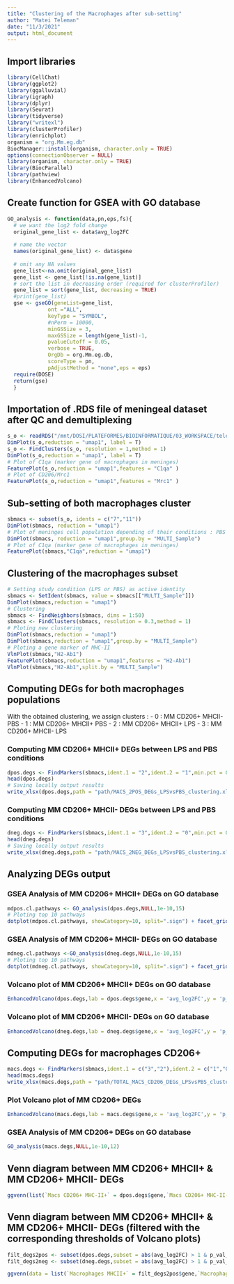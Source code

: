 ```yaml
---
title: "Clustering of the Macrophages after sub-setting"
author: "Matei Teleman"
date: "11/3/2021"
output: html_document
---
```



## Import libraries
```r
library(CellChat)
library(ggplot2)
library(ggalluvial)
library(igraph)
library(dplyr)
library(Seurat)
library(tidyverse)
library("writexl")
library(clusterProfiler)
library(enrichplot)
organism = "org.Mm.eg.db"
BiocManager::install(organism, character.only = TRUE)
options(connectionObserver = NULL)
library(organism, character.only = TRUE)
library(BiocParallel)
library(pathview)
library(EnhancedVolcano)
```


## Create function for GSEA with GO database
```r

GO_analysis <- function(data,pn,eps,fs){
  # we want the log2 fold change 
  original_gene_list <- data$avg_log2FC
  
  # name the vector
  names(original_gene_list) <- data$gene
  
  # omit any NA values 
  gene_list<-na.omit(original_gene_list)
  gene_list <- gene_list[!is.na(gene_list)]
  # sort the list in decreasing order (required for clusterProfiler)
  gene_list = sort(gene_list, decreasing = TRUE)
  #print(gene_list)
  gse <- gseGO(geneList=gene_list, 
             ont ="ALL", 
             keyType = "SYMBOL", 
             #nPerm = 10000, 
             minGSSize = 3, 
             maxGSSize = length(gene_list)-1, 
             pvalueCutoff = 0.05, 
             verbose = TRUE, 
             OrgDb = org.Mm.eg.db,
             scoreType = pn,
             pAdjustMethod = "none",eps = eps)
  require(DOSE)
  return(gse)
  }
```

## Importation of .RDS file of meningeal dataset after QC and demultiplexing
```r
s_o <- readRDS("/mnt/DOSI/PLATEFORMES/BIOINFORMATIQUE/03_WORKSPACE/teleman/ciml-rrlab/Project/TotalMeningeLPS/202010028_R333_RR/01_Input/Seurat objects/TotalMeningeLPS_202010028_R333_RR_sc10x.rna.seurat_50PCA.RDS")
DimPlot(s_o,reduction = "umap1", label = T)
s_o <- FindClusters(s_o, resolution = 1,method = 1)
DimPlot(s_o,reduction = "umap1", label = T)
# Plot of C1qa (marker gene of macrophages in meninges)
FeaturePlot(s_o,reduction = "umap1",features = "C1qa" )
# Plot of CD206/Mrc1
FeaturePlot(s_o,reduction = "umap1",features = "Mrc1" )
```


## Sub-setting of both macrophages cluster
```r
sbmacs <- subset(s_o, idents = c("7","11"))
DimPlot(sbmacs, reduction = "umap1")
# Plot of meninges cell population depending of their conditions : PBS or LPS
DimPlot(sbmacs, reduction = "umap1",group.by = "MULTI_Sample")
# Plot of C1qa (marker gene of macrophages in meninges)
FeaturePlot(sbmacs,"C1qa",reduction = "umap1")
```

## Clustering of the macrophages subset
```r
# Setting study condition (LPS or PBS) as active identity
sbmacs <- SetIdent(sbmacs, value = sbmacs[["MULTI_Sample"]])
DimPlot(sbmacs,reduction = "umap1")
# Clustering
sbmacs <- FindNeighbors(sbmacs, dims = 1:50)
sbmacs <- FindClusters(sbmacs, resolution = 0.3,method = 1)
# Ploting new clustering
DimPlot(sbmacs,reduction = "umap1")
DimPlot(sbmacs,reduction = "umap1",group.by = "MULTI_Sample")
# Ploting a gene marker of MHC-II
VlnPlot(sbmacs,"H2-Ab1")
FeaturePlot(sbmacs,reduction = "umap1",features = "H2-Ab1")
VlnPlot(sbmacs,"H2-Ab1",split.by = "MULTI_Sample")
```


## Computing DEGs for both macrophages populations
With the obtained clustering, we assign clusters :
  - 0 : MM CD206+ MHCII- PBS
  - 1 : MM CD206+ MHCII+ PBS
  - 2 : MM CD206+ MHCII+ LPS
  - 3 : MM CD206+ MHCII- LPS
  
### Computing MM CD206+ MHCII+ DEGs between LPS and PBS conditions
```r
dpos.degs <- FindMarkers(sbmacs,ident.1 = "2",ident.2 = "1",min.pct = 0.25) %>% rownames_to_column("gene") %>% filter(p_val_adj <= 0.05)
head(dpos.degs)
# Saving locally output results
write_xlsx(dpos.degs,path = "path/MACS_2POS_DEGs_LPSvsPBS_clustering.xlsx")
```

### Computing MM CD206+ MHCII- DEGs between LPS and PBS conditions
```r
dneg.degs <- FindMarkers(sbmacs,ident.1 = "3",ident.2 = "0",min.pct = 0.25) %>% rownames_to_column("gene") %>% filter(p_val_adj <= 0.05)
head(dneg.degs)
# Saving locally output results
write_xlsx(dneg.degs,path = "path/MACS_2NEG_DEGs_LPSvsPBS_clustering.xlsx")
```

## Analyzing DEGs output
### GSEA Analysis of MM CD206+ MHCII+ DEGs on GO database
```r
mdpos.cl.pathways <- GO_analysis(dpos.degs,NULL,1e-10,15)
# Ploting top 10 pathways
dotplot(mdpos.cl.pathways, showCategory=10, split=".sign") + facet_grid(.~.sign)
```

### GSEA Analysis of MM CD206+ MHCII- DEGs on GO database
```r
mdneg.cl.pathways <-GO_analysis(dneg.degs,NULL,1e-10,15)
# Ploting top 10 pathways
dotplot(mdneg.cl.pathways, showCategory=10, split=".sign") + facet_grid(.~.sign)
```

### Volcano plot of MM CD206+ MHCII+ DEGs on GO database
```r
EnhancedVolcano(dpos.degs,lab = dpos.degs$gene,x = 'avg_log2FC',y = 'p_val')
```

### Volcano plot of MM CD206+ MHCII- DEGs on GO database
```r
EnhancedVolcano(dneg.degs,lab = dneg.degs$gene,x = 'avg_log2FC',y = 'p_val')
```

## Computing DEGs for macrophages CD206+
```r
macs.degs <- FindMarkers(sbmacs,ident.1 = c("3","2"),ident.2 = c("1","0"),min.pct = 0.25)%>% rownames_to_column("gene") %>% filter(p_val_adj <= 0.05)
head(macs.degs)
write_xlsx(macs.degs,path = "path/TOTAL_MACS_CD206_DEGs_LPSvsPBS_clustering.xlsx")
```

### Plot Volcano plot of MM CD206+ DEGs
```r
EnhancedVolcano(macs.degs,lab = macs.degs$gene,x = 'avg_log2FC',y = 'p_val')
```

### GSEA Analysis of MM CD206+ DEGs on GO database
```r
GO_analysis(macs.degs,NULL,1e-10,12)
```

## Venn diagram between MM CD206+ MHCII+ & MM CD206+ MHCII- DEGs
```r
ggvenn(list(`Macs CD206+ MHC-II+` = dpos.degs$gene,`Macs CD206+ MHC-II-` = dneg.degs$gene),set_name_size = 12,show_percentage = F,text_size = 15)
```

## Venn diagram between MM CD206+ MHCII+ & MM CD206+ MHCII- DEGs (filtered with the corresponding thresholds of Volcano plots)
```r
filt_degs2pos <- subset(dpos.degs,subset = abs(avg_log2FC) > 1 & p_val_adj < 1e-5)
filt_degs2neg <- subset(dneg.degs,subset = abs(avg_log2FC) > 1 & p_val_adj < 1e-5)
```

```r
ggvenn(data = list(`Macrophages MHCII+` = filt_degs2pos$gene,`Macrophages MHCII-` = filt_degs2neg$gene),show_percentage = F,set_name_size = 4,text_size = 9,)
```
